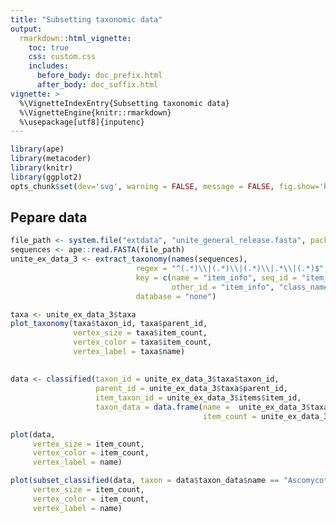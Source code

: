 ```yaml
---
title: "Subsetting taxonomic data"
output:
  rmarkdown::html_vignette:
    toc: true
    css: custom.css
    includes:
      before_body: doc_prefix.html
      after_body: doc_suffix.html
vignette: >
  %\VignetteIndexEntry{Subsetting taxonomic data}
  %\VignetteEngine{knitr::rmarkdown}
  %\usepackage[utf8]{inputenc}
---
```


```r
library(ape)
library(metacoder)
library(knitr)
library(ggplot2)
opts_chunk$set(dev='svg', warning = FALSE, message = FALSE, fig.show='hold')
```




## Pepare data

```r
file_path <- system.file("extdata", "unite_general_release.fasta", package = "metacoder")
sequences <- ape::read.FASTA(file_path)
unite_ex_data_3 <- extract_taxonomy(names(sequences),
                            regex = "^(.*)\\|(.*)\\|(.*)\\|.*\\|(.*)$",
                            key = c(name = "item_info", seq_id = "item_info",
                                    other_id = "item_info", "class_name"),
                            database = "none")
```

```r
taxa <- unite_ex_data_3$taxa
plot_taxonomy(taxa$taxon_id, taxa$parent_id,
              vertex_size = taxa$item_count,
              vertex_color = taxa$item_count,
              vertex_label = taxa$name)
```


##

```r
data <- classified(taxon_id = unite_ex_data_3$taxa$taxon_id,
                   parent_id = unite_ex_data_3$taxa$parent_id,
                   item_taxon_id = unite_ex_data_3$items$item_id,
                   taxon_data = data.frame(name =  unite_ex_data_3$taxa$name,
                                           item_count = unite_ex_data_3$taxa$item_count))
```

```r
plot(data, 
     vertex_size = item_count,
     vertex_color = item_count,
     vertex_label = name)
```



```r
plot(subset_classified(data, taxon = data$taxon_data$name == "Ascomycota"),
     vertex_size = item_count,
     vertex_color = item_count,
     vertex_label = name)
```

